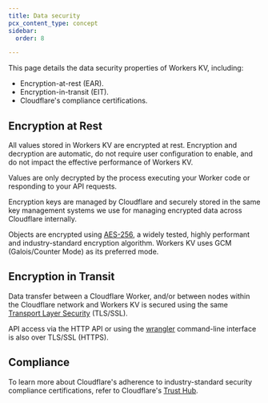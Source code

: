 ```yaml
---
title: Data security
pcx_content_type: concept
sidebar:
  order: 8

---
```


This page details the data security properties of Workers KV, including:

* Encryption-at-rest (EAR).
* Encryption-in-transit (EIT).
* Cloudflare's compliance certifications.

## Encryption at Rest

All values stored in Workers KV are encrypted at rest. Encryption and decryption are automatic, do not require user configuration to enable, and do not impact the effective performance of Workers KV.

Values are only decrypted by the process executing your Worker code or responding to your API requests.

Encryption keys are managed by Cloudflare and securely stored in the same key management systems we use for managing encrypted data across Cloudflare internally.

Objects are encrypted using [AES-256](https://www.cloudflare.com/learning/ssl/what-is-encryption/), a widely tested, highly performant and industry-standard encryption algorithm. Workers KV uses GCM (Galois/Counter Mode) as its preferred mode.

## Encryption in Transit

Data transfer between a Cloudflare Worker, and/or between nodes within the Cloudflare network and Workers KV is secured using the same [Transport Layer Security](https://www.cloudflare.com/learning/ssl/transport-layer-security-tls/) (TLS/SSL).

API access via the HTTP API or using the [wrangler](/workers/wrangler/install-and-update/) command-line interface is also over TLS/SSL (HTTPS).

## Compliance

To learn more about Cloudflare's adherence to industry-standard security compliance certifications, refer to Cloudflare's [Trust Hub](https://www.cloudflare.com/trust-hub/compliance-resources/).
